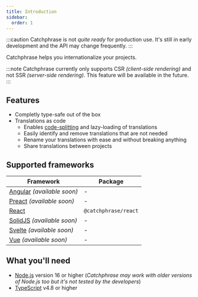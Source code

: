 ```yaml
---
title: Introduction
sidebar:
  order: 1
---
```


:::caution
Catchphrase is not _quite ready_ for production use. It's still in early development and the API may change frequently.
:::

Catchphrase helps you internationalize your projects.

:::note
Catchphrase currently only supports CSR _(client-side rendering)_ and not SSR _(server-side rendering)_. This feature will be available in the future.
:::

## Features

- Completly type-safe out of the box
- Translations as code
  - Enables [code-splitting](https://legacy.reactjs.org/docs/code-splitting.html) and lazy-loading of translations
  - Easily identify and remove translations that are not needed
  - Rename your translations with ease and without breaking anything
  - Share translations between projects

## Supported frameworks

| Framework                                              | Package              |
| ------------------------------------------------------ | -------------------- |
| [Angular](https://angular.io/) _(available soon)_      | -                    |
| [Preact](https://preactjs.com/) _(available soon)_     | -                    |
| [React](https://reactjs.org/)                          | `@catchphrase/react` |
| [SolidJS](https://www.solidjs.com/) _(available soon)_ | -                    |
| [Svelte](https://svelte.dev/) _(available soon)_       | -                    |
| [Vue](https://vuejs.org/) _(available soon)_           | -                    |

## What you'll need

- [Node.js](https://nodejs.org/) version 16 or higher (_Catchphrase may work with older versions of Node.js too but it's not tested by the developers_)
- [TypeScript](https://www.typescriptlang.org/) v4.8 or higher
